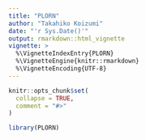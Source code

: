 ```yaml
---
title: "PLORN"
author: "Takahiko Koizumi"
date: "'r Sys.Date()'"
output: rmarkdown::html_vignette
vignette: >
  %\VignetteIndexEntry{PLORN}
  %\VignetteEngine{knitr::rmarkdown}
  %\VignetteEncoding{UTF-8}
---
```


```r
knitr::opts_chunk$set(
  collapse = TRUE,
  comment = "#>"
)
```

```r
library(PLORN)
```
